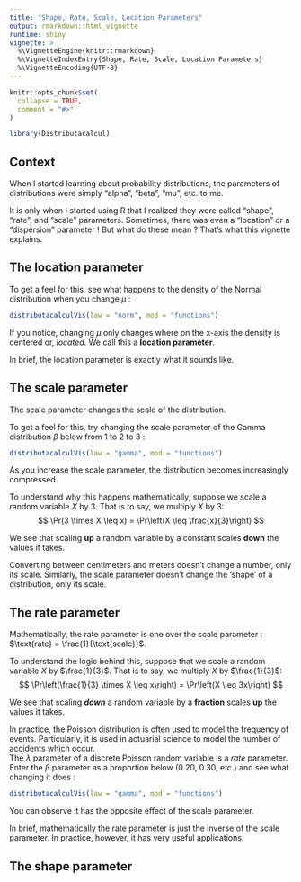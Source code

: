```yaml
---
title: "Shape, Rate, Scale, Location Parameters"
output: rmarkdown::html_vignette
runtime: shiny
vignette: >
  %\VignetteEngine{knitr::rmarkdown}
  %\VignetteIndexEntry{Shape, Rate, Scale, Location Parameters}
  %\VignetteEncoding{UTF-8}
---
```

```r
knitr::opts_chunk$set(
  collapse = TRUE,
  comment = "#>"
)
```

```r
library(Distributacalcul)
```

##  Context
When I started learning about probability distributions, the parameters of distributions were simply "alpha", "beta", "mu", etc. to me. 

It is only when I started using R that I realized they were called "shape", "rate", and "scale" parameters. Sometimes, there was even a "location" or a "dispersion" parameter ! But what do these mean ? That's what this vignette explains.


##  The location parameter
To get a feel for this, see what happens to the density of the Normal distribution when you change $\mu$ : 

```r
distributacalculVis(law = "norm", mod = "functions")
```

If you notice, changing $\mu$ only changes where on the x-axis the density is centered or, _located_. We call this a __location parameter__. 

In brief, the location parameter is exactly what it sounds like.


##  The scale parameter
The scale parameter changes the scale of the distribution.

To get a feel for this, try changing the scale parameter of the Gamma distribution $\beta$ below from 1 to 2 to 3 :
```r
distributacalculVis(law = "gamma", mod = "functions")
```

As you increase the scale parameter, the distribution becomes increasingly compressed. \

To understand why this happens mathematically, suppose we scale a random variable $X$ by 3. That is to say, we multiply $X$ by 3:
$$
\Pr(3 \times X \leq x)
=   \Pr\left(X \leq \frac{x}{3}\right)
$$

We see that scaling __up__ a random variable by a constant scales __down__ the values it takes. \

Converting between centimeters and meters doesn't change a number, only its scale. Similarly, the scale parameter doesn't change the 'shape' of a distribution, only its scale.


##  The rate parameter
Mathematically, the rate parameter is one over the scale parameter : $\text{rate} = \frac{1}{\text{scale}}$.    \

To understand the logic behind this, suppose that we scale a random variable $X$ by $\frac{1}{3}$. That is to say, we multiply $X$ by $\frac{1}{3}$:
$$
\Pr\left(\frac{1}{3} \times X \leq x\right)
=   \Pr\left(X \leq 3x\right)
$$

We see that scaling ___down___ a random variable by a __fraction__ scales __up__ the values it takes. \

In practice, the Poisson distribution is often used to model the frequency of events. Particularly, it is used in actuarial science to model the number of accidents which occur. \
The $\lambda$ parameter of a discrete Poisson random variable is a _rate_ parameter. Enter the $\beta$ parameter as a proportion below (0.20, 0.30, etc.) and see what changing it does :
<!-- Add Poisson distribution to Shiny app.
    See what happens when you change the _rate_ parameter below of a Poisson distribution : 
-->
```r
distributacalculVis(law = "gamma", mod = "functions")
```

You can observe it has the opposite effect of the scale parameter. \

In brief, mathematically the rate parameter is just the inverse of the scale parameter. In practice, however, it has very useful applications.


##  The shape parameter
